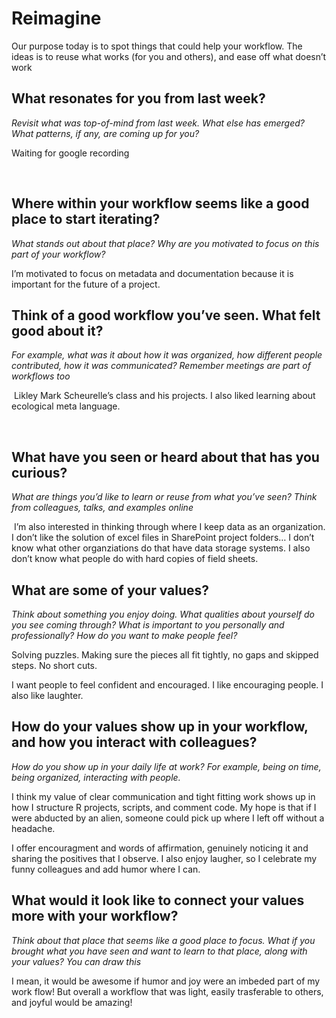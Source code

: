 # Reimagine

Our purpose today is to spot things that could help your workflow. The ideas is to reuse what works (for you and others), and ease off what doesn’t work


## What resonates for you from last week?

::: {.callout-caution appearance="minimal" icon="false"}

<!---p.1--->

*Revisit what was top-of-mind from last week. What else has emerged? What patterns, if any, are coming up for you?*

Waiting for google recording
 

 
:::

## Where within your workflow seems like a good place to start iterating?

::: {.callout-caution appearance="minimal" icon="false"}

<!---p.2--->

*What stands out about that place? Why are you motivated to focus on this part of your workflow?*

I'm motivated to focus on metadata and documentation because it is important for the future of a project.  
 

:::


## Think of a good workflow you’ve seen. What felt good about it? 

::: {.callout-caution appearance="minimal" icon="false"}

<!---p.2--->

*For example, what was it about how it was organized, how different people contributed, how it was communicated? Remember meetings are part of workflows too*

 Likley Mark Scheurelle's class and his projects. I also liked learning about ecological meta language. 

 


:::

## What have you seen or heard about that has you curious? 

::: {.callout-caution appearance="minimal" icon="false"}

<!---p.2--->

*What are things you’d like to learn or reuse from what you’ve seen? Think from colleagues, talks, and examples online*

 I'm also interested in thinking through where I keep data as an organization. I don't like the solution of excel files in SharePoint project folders... 
 I don't know what other organziations do that have data storage systems. I also don't know what people do with hard copies of field sheets.

:::

## What are some of your values?

::: {.callout-caution appearance="minimal" icon="false"}

<!---p.3--->

*Think about something you enjoy doing. What qualities about yourself do you see coming through? What is important to you personally and professionally? How do you want to make people feel?*

Solving puzzles. Making sure the pieces all fit tightly, no gaps and skipped steps. No short cuts.

I want people to feel confident and encouraged. I like encouraging people. I also like laughter.
 

:::

## How do your values show up in your workflow, and how you interact with colleagues?

::: {.callout-caution appearance="minimal" icon="false"}

<!---p.3--->

*How do you show up in your daily life at work? For example, being on time, being organized, interacting with people.*

I think my value of clear communication and tight fitting work shows up in how I structure R projects, scripts, and comment code. My hope is that if I were abducted by an alien, someone could pick up where I left off without a headache.

I offer encouragment and words of affirmation, genuinely noticing it and sharing the positives that I observe. I also enjoy laugher, so I celebrate my funny colleagues and add humor where I can. 
 

:::


## What would it look like to connect your values more with your workflow?

::: {.callout-caution appearance="minimal" icon="false"}

<!---p.4--->

*Think about that place that seems like a good place to focus. What if you brought what you have seen and want to learn to that place, along with your values? You can draw this*

I mean, it would be awesome if humor and joy were an imbeded part of my work flow! But overall a workflow that was light, easily trasferable to others, and joyful would be amazing!  

 

:::
